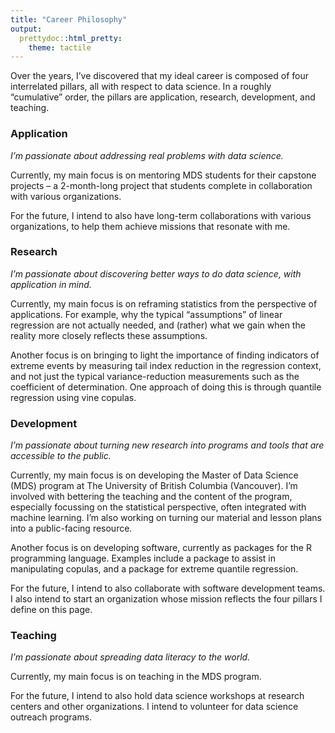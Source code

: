 ```yaml
---
title: "Career Philosophy"
output:
  prettydoc::html_pretty:
    theme: tactile
---
```


Over the years, I've discovered that my ideal career is composed of four interrelated pillars, all with respect to data science. In a roughly "cumulative" order, the pillars are application, research, development, and teaching.

### Application

_I'm passionate about addressing real problems with data science._

Currently, my main focus is on mentoring MDS students for their capstone projects -- a 2-month-long project that students complete in collaboration with various organizations. 

For the future, I intend to also have long-term collaborations with various organizations, to help them achieve missions that resonate with me.

### Research

_I'm passionate about discovering better ways to do data science, with application in mind._

Currently, my main focus is on reframing statistics from the perspective of applications. For example, why the typical "assumptions" of linear regression are not actually needed, and (rather) what we gain when the reality more closely reflects these assumptions.

Another focus is on bringing to light the importance of finding indicators of extreme events by measuring tail index reduction in the regression context, and not just the typical variance-reduction measurements such as the coefficient of determination. One approach of doing this is through quantile regression using vine copulas.   

### Development

_I'm passionate about turning new research into programs and tools that are accessible to the public._

Currently, my main focus is on developing the Master of Data Science (MDS) program at The University of British Columbia (Vancouver). I'm involved with bettering the teaching and the content of the program, especially focussing on the statistical perspective, often integrated with machine learning. I'm also working on turning our material and lesson plans into a public-facing resource.

Another focus is on developing software, currently as packages for the R programming language. Examples include a package to assist in manipulating copulas, and a package for extreme quantile regression.

For the future, I intend to also collaborate with software development teams. I also intend to start an organization whose mission reflects the four pillars I define on this page. 

### Teaching

_I'm passionate about spreading data literacy to the world._

Currently, my main focus is on teaching in the MDS program.

For the future, I intend to also hold data science workshops at research centers and other organizations. I intend to volunteer for data science outreach programs.